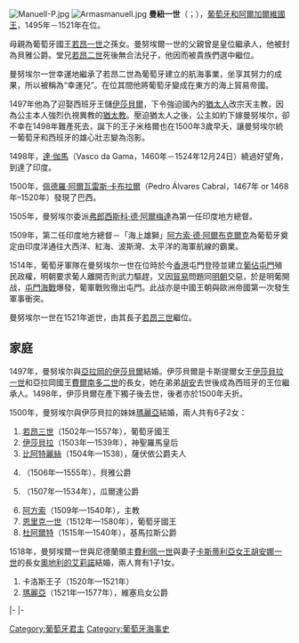 {{noteTA
|G1=People
|1=zh:阿拉貢; zh-tw:亞拉岡;
}}
{{Infobox royalty
| name         = 曼努埃尔一世
| image        = DmanuelIferreira.jpg
| succession   = [[葡萄牙君主列表|葡萄牙和阿爾加維國王]]
| reign        = 1495年10月25日-1521年12月13日（{{age in years and days|1495|10|25|1521|12|13|age=no}}）
| predecessor  = [[若昂二世|若昂二世]]
| successor    = [[若昂三世|若昂三世]]
| birth_date   = {{birth date|1469|5|31}}
| birth_place  = [[阿爾科謝蒂|阿爾科謝蒂]]
| death_date   = {{death date and age|1521|12|13|1469|5|31}}
| death_place  = [[里斯本|里斯本]]
| burial_place = [[熱羅尼莫斯修道院|熱羅尼莫斯修道院]]
| spouse       = {{marriage|[[亞拉岡的伊莎貝爾_(1470-1498)|亞拉岡的伊莎貝爾]]|1497|1498}}<br>{{marriage|亞拉岡的瑪麗亞|1500|1517}}<br>{{marriage|[[奧地利的艾蕾諾爾_(1498-1558)|奧地利的艾蕾諾爾]]|1518}}
| issue        = 葡萄牙王儲米格爾達帕茲<br>[[若昂三世|若昂三世]]<br>[[葡萄牙的伊莎貝拉|神聖羅馬皇后伊莎貝拉]]<br>[[萨伏依公爵夫人葡萄牙的贝特里斯|薩伏伊公爵夫人比阿特麗絲]]<br>貝雅公爵路易斯<br>瓜爾達公爵費迪南德<br>紅衣主教-牧師阿方斯<br>[[恩里克一世_(葡萄牙)|恩里克一世]]<br>瑪麗亞<br>[[基馬拉斯公爵杜阿爾特|基馬拉斯公爵杜阿爾特]]<br>安東尼奧<br>卡洛斯<br>維塞烏女公爵瑪麗亞
| father       = [[費爾南多_(維塞烏公爵)|維塞烏公爵費爾南多]]
| mother       = [[葡萄牙的碧翠絲|葡萄牙的碧翠絲]]
| signature    = Assinatura_de_D._Manuel_I.svg
}}
[[File:ManuelI-P.jpg|thumb]]
[[File:ArmasmanuelI.jpg|thumb]]
'''曼紐一世'''（{{Lang-pt|Manuel I de Portugal}}；{{bd|1469年|5月31日|1521年|12月13日|catIdx=M}}），[[葡萄牙君主列表|葡萄牙和阿爾加爾維國王]]，1495年－1521年在位。

母親為葡萄牙國王[[若昂一世|若昂一世]]之孫女。曼努埃爾一世的父親曾是皇位繼承人，他被封為貝雅公爵。堂兄[[若昂二世|若昂二世]]死後無合法兒子，他因而被貴族們選中繼位。

曼努埃尔一世幸運地繼承了若昂二世為葡萄牙建立的航海事業，坐享其努力的成果，所以被稱為“幸運兒”。在位其間他將葡萄牙變成在東方的海上貿易帝國。

1497年他為了迎娶西班牙王儲[[亞拉岡的伊莎貝爾_(1470-1498)|伊莎貝爾]]，下令強迫國內的[[猶太人|猶太人]]改宗天主教，因為公主本人強烈仇視異教的[[猶太教|猶太教]]。壓迫猶太人之後，公主如約下嫁曼努埃尔，卻不幸在1498年難產死去，誕下的王子米格爾也在1500年3歲早夭，讓曼努埃尔統一葡萄牙和西班牙的雄心壯志變為泡影。

1498年，[[達·伽馬|達·伽馬]]（Vasco da Gama，1460年－1524年12月24日）繞過好望角，到達了印度。

1500年，[[佩德羅·阿爾瓦雷斯·卡布拉爾|佩德羅·阿爾瓦雷斯·卡布拉爾]]（Pedro Álvares Cabral，1467年 or 1468年–1520年）發現了巴西。

1505年，曼努埃尔委派[[法蘭西斯科·德·亞美達|弗郎西斯科·德·阿爾梅達]]為第一任印度地方總督。

1509年，第二任印度地方總督－「海上雄獅」[[阿方索·德·阿爾布克爾克|阿方索·德·阿爾布克爾克]]為葡萄牙奠定由印度洋通往大西洋、紅海、波斯灣、太平洋的海軍航線的霸業。

1514年，葡萄牙軍隊在曼努埃尔一世在位時於今[[香港|香港]]屯門登陸並建立[[葡佔屯門|葡佔屯門]]殖民政權，明朝要求葡人離開否則武力驅趕，又因[[貿易|貿易]]問題同[[明朝|明朝]]交惡，於是明葡開战，[[屯門海戰|屯門海戰]]爆發，葡軍戰败徹出屯門。此战亦是中國王朝與歐洲帝國第一次發生軍事衝突。

曼努埃尔一世在1521年逝世，由其長子[[若昂三世|若昂三世]]繼位。

== 家庭 ==
1497年，曼努埃尔與[[亞拉岡的伊莎貝爾_(1470-1498)|亞拉岡的伊莎貝爾]]結婚。伊莎貝爾是卡斯提爾女王[[伊莎貝拉一世|伊莎貝拉一世]]和亞拉岡國王[[费尔南多二世_(阿拉贡)|費爾南多二世]]的長女，她在弟弟[[胡安_(阿斯圖里亞斯親王)|胡安]]去世後成為西班牙的王位繼承人。1498年，伊莎貝爾在產下獨子{{le|米格爾·達帕茲|Miguel de la Paz}}後去世，後者亦於1500年夭折。

1500年，曼努埃尔與伊莎貝拉的妹妹[[亞拉岡的瑪麗亞_(1482-1517)|瑪麗亞]]結婚，兩人共有6子2女：
# [[若昂三世|若昂三世]]（1502年—1557年），葡萄牙國王
# [[葡萄牙的伊莎貝拉|伊莎貝拉]]（1503年—1539年），神聖羅馬皇后
# [[萨伏依公爵夫人葡萄牙的贝特里斯|比阿特麗絲]]（1504年—1538），薩伏依公爵夫人
# {{le|路易斯 (貝雅公爵)|Luís of Portugal, Duke of Beja|路易斯}}（1506年—1555年），貝雅公爵
# {{le|費爾南多 (瓜爾達公爵)|Ferdinand of Portugal, Duke of Guarda|費爾南多}}（1507年—1534年），瓜爾達公爵
# [[葡萄牙的阿方索|阿方索]]（1509年—1540年），主教
# [[恩里克一世_(葡萄牙)|恩里克一世]]（1512年—1580年），葡萄牙國王
# [[基馬拉斯公爵杜阿爾特|杜阿爾特]]（1515年—1540年），基馬拉斯公爵

1518年，曼努埃爾一世與尼德蘭領主[[費利佩一世_(卡斯蒂利亞)|費利佩一世]]與妻子[[卡斯蒂利亞君主列表|卡斯蒂利亞女王]][[胡安娜_(卡斯提爾)|胡安娜一世]]的長女[[奧地利的艾蕾諾爾_(1498-1558)|奧地利的艾莉諾]]結婚，兩人育有1子1女。
# 卡洛斯王子（1520年—1521年）
# [[葡萄牙的瑪麗亞_(維塞烏女公爵)|瑪麗亞]]（1521年—1577年），維塞烏女公爵

{{s-start}}
{{s-hou|[[阿維斯王朝|阿維斯王朝]]|1469年|5月31日|1521年|12月13日|[[葡萄牙勃艮第王朝|勃艮第王朝]]}}
{{s-reg}}
{{s-bef|before=[[約翰二世_(葡萄牙)|若昂二世]]}}
{{s-ttl|title=[[葡萄牙國王|葡萄牙國王]]|years=1495年–1521年}}
{{s-aft|after=[[約翰三世_(葡萄牙)|若昂三世]]}}
{{s-roy|pt}}
{{s-bef|before={{link-en|阿方索 (葡萄牙王儲)|Afonso, Prince of Portugal|阿方索王子}}}}
{{s-ttl|title={{link-en|葡萄牙王儲|Prince of Portugal}}|years=1491年–1495年}}
{{s-aft|after={{link-en|米格爾·達帕斯|Miguel da Paz, Prince of Portugal}}}}
|-
{{s-bef|before={{link-en|迪奧哥 (維塞烏公爵)|Diogo, Duke of Viseu|迪奧哥}}|rows=2}}
{{s-ttl|title={{link-en|貝雅公爵|Duke of Beja}}|years=1484年–1495年}}
{{s-vac|next={{link-en|路易斯 (貝雅公爵)|Luís of Portugal, Duke of Beja|路易斯}}}}
|-
{{s-ttl|title={{link-en|維塞烏公爵|Duke of Viseu}}|years=1484年–1495年}}
{{s-vac|next={{link-en|維塞烏女公爵瑪麗亞|Maria of Portugal, Duchess of Viseu|瑪麗亞}}}}
{{s-end}}

{{葡萄牙君主}}
{{Authority control}}

[[Category:葡萄牙君主|Category:葡萄牙君主]]
[[Category:葡萄牙海事史|Category:葡萄牙海事史]]